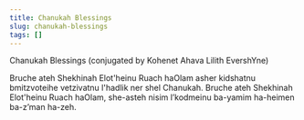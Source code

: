 ```yaml
---
title: Chanukah Blessings
slug: chanukah-blessings
tags: []
---
```

Chanukah Blessings (conjugated by Kohenet Ahava Lilith EvershYne)
 
Bruche ateh Shekhinah Elot'heinu Ruach haOlam asher kidshatnu bmitzvoteihe vetzivatnu l'hadlik ner shel Chanukah.
Bruche ateh Shekhinah Elot'heinu Ruach haOlam, she-asteh nisim l’kodmeinu ba-yamim ha-heimen ba-z’man ha-zeh.
